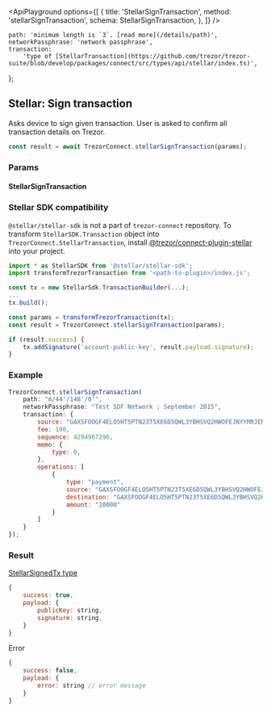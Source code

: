 

<ApiPlayground
    options={[
        {
            title: 'StellarSignTransaction',
            method: 'stellarSignTransaction',
            schema: StellarSignTransaction,
        },
    ]}
/>

    path: 'minimum length is `3`. [read more](/details/path)',
    networkPassphrase: 'network passphrase',
    transaction:
        'type of [StellarTransaction](https://github.com/trezor/trezor-suite/blob/develop/packages/connect/src/types/api/stellar/index.ts)',
};

## Stellar: Sign transaction

Asks device to sign given transaction. User is asked to confirm all transaction
details on Trezor.

```javascript
const result = await TrezorConnect.stellarSignTransaction(params);
```

### Params

<CommonParamsLink />

#### StellarSignTransaction

<ParamsTable schema={StellarSignTransaction} descriptions={paramDescriptions} />

### Stellar SDK compatibility

`@stellar/stellar-sdk` is not a part of `trezor-connect` repository.
To transform `StellarSDK.Transaction` object into `TrezorConnect.StellarTransaction`, install [@trezor/connect-plugin-stellar](https://github.com/trezor/trezor-suite/tree/develop/packages/connect-plugin-stellar) into your project.

```javascript
import * as StellarSDK from '@stellar/stellar-sdk';
import transformTrezorTransaction from '<path-to-plugin>/index.js';

const tx = new StellarSdk.TransactionBuilder(...);
...
tx.build();

const params = transformTrezorTransaction(tx);
const result = TrezorConnect.stellarSignTransaction(params);

if (result.success) {
    tx.addSignature('account-public-key', result.payload.signature);
}
```

### Example

```javascript
TrezorConnect.stellarSignTransaction(
    path: "m/44'/148'/0'",
    networkPassphrase: "Test SDF Network ; September 2015",
    transaction: {
        source: "GAXSFOOGF4ELO5HT5PTN23T5XE6D5QWL3YBHSVQ2HWOFEJNYYMRJENBV",
        fee: 100,
        sequence: 4294967296,
        memo: {
            type: 0,
        },
        operations: [
            {
                type: "payment",
                source: "GAXSFOOGF4ELO5HT5PTN23T5XE6D5QWL3YBHSVQ2HWOFEJNYYMRJENBV",
                destination: "GAXSFOOGF4ELO5HT5PTN23T5XE6D5QWL3YBHSVQ2HWOFEJNYYMRJENBV",
                amount: "10000"
            }
        ]
    }
});
```

### Result

[StellarSignedTx type](https://github.com/trezor/trezor-suite/blob/develop/packages/connect/src/types/api/stellar/index.ts)

```javascript
{
    success: true,
    payload: {
        publicKey: string,
        signature: string,
    }
}
```

Error

```javascript
{
    success: false,
    payload: {
        error: string // error message
    }
}
```
